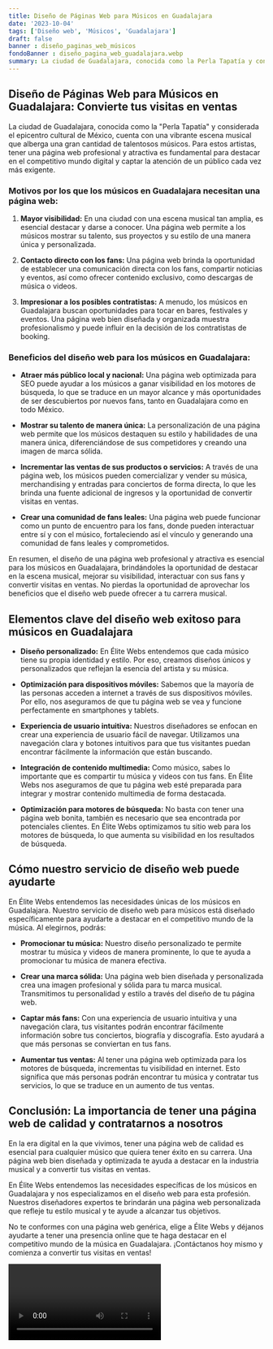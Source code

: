 ```yaml
---
title: Diseño de Páginas Web para Músicos en Guadalajara
date: '2023-10-04'
tags: ['Diseño web', 'Músicos', 'Guadalajara']
draft: false
banner : diseño_paginas_web_músicos
fondoBanner : diseño_pagina_web_guadalajara.webp
summary: La ciudad de Guadalajara, conocida como la Perla Tapatía y considerada el epicentro cultural de México, cuenta con una vibrante escena musical que alberga una gran cantidad de talentosos músicos. Para estos artistas, tener una página web profesional y atractiva es fundamental para destacar en el competitivo mundo digital y captar la atención de un público cada vez más exigente.
---
```


## Diseño de Páginas Web para Músicos en Guadalajara: Convierte tus visitas en ventas

La ciudad de Guadalajara, conocida como la "Perla Tapatía" y considerada el epicentro cultural de México, cuenta con una vibrante escena musical que alberga una gran cantidad de talentosos músicos. Para estos artistas, tener una página web profesional y atractiva es fundamental para destacar en el competitivo mundo digital y captar la atención de un público cada vez más exigente.

### Motivos por los que los músicos en Guadalajara necesitan una página web:

1. **Mayor visibilidad:** En una ciudad con una escena musical tan amplia, es esencial destacar y darse a conocer. Una página web permite a los músicos mostrar su talento, sus proyectos y su estilo de una manera única y personalizada.

2. **Contacto directo con los fans:** Una página web brinda la oportunidad de establecer una comunicación directa con los fans, compartir noticias y eventos, así como ofrecer contenido exclusivo, como descargas de música o videos.

3. **Impresionar a los posibles contratistas:** A menudo, los músicos en Guadalajara buscan oportunidades para tocar en bares, festivales y eventos. Una página web bien diseñada y organizada muestra profesionalismo y puede influir en la decisión de los contratistas de booking.

### Beneficios del diseño web para los músicos en Guadalajara:

- **Atraer más público local y nacional:** Una página web optimizada para SEO puede ayudar a los músicos a ganar visibilidad en los motores de búsqueda, lo que se traduce en un mayor alcance y más oportunidades de ser descubiertos por nuevos fans, tanto en Guadalajara como en todo México.

- **Mostrar su talento de manera única:** La personalización de una página web permite que los músicos destaquen su estilo y habilidades de una manera única, diferenciándose de sus competidores y creando una imagen de marca sólida.

- **Incrementar las ventas de sus productos o servicios:** A través de una página web, los músicos pueden comercializar y vender su música, merchandising y entradas para conciertos de forma directa, lo que les brinda una fuente adicional de ingresos y la oportunidad de convertir visitas en ventas.

- **Crear una comunidad de fans leales:** Una página web puede funcionar como un punto de encuentro para los fans, donde pueden interactuar entre sí y con el músico, fortaleciendo así el vínculo y generando una comunidad de fans leales y comprometidos.

En resumen, el diseño de una página web profesional y atractiva es esencial para los músicos en Guadalajara, brindándoles la oportunidad de destacar en la escena musical, mejorar su visibilidad, interactuar con sus fans y convertir visitas en ventas. No pierdas la oportunidad de aprovechar los beneficios que el diseño web puede ofrecer a tu carrera musical.

<GifSeo />

<Cta />

## Elementos clave del diseño web exitoso para músicos en Guadalajara

- **Diseño personalizado:** En Élite Webs entendemos que cada músico tiene su propia identidad y estilo. Por eso, creamos diseños únicos y personalizados que reflejan la esencia del artista y su música.

- **Optimización para dispositivos móviles:** Sabemos que la mayoría de las personas acceden a internet a través de sus dispositivos móviles. Por ello, nos aseguramos de que tu página web se vea y funcione perfectamente en smartphones y tablets.

- **Experiencia de usuario intuitiva:** Nuestros diseñadores se enfocan en crear una experiencia de usuario fácil de navegar. Utilizamos una navegación clara y botones intuitivos para que tus visitantes puedan encontrar fácilmente la información que están buscando.

- **Integración de contenido multimedia:** Como músico, sabes lo importante que es compartir tu música y videos con tus fans. En Élite Webs nos aseguramos de que tu página web esté preparada para integrar y mostrar contenido multimedia de forma destacada.

- **Optimización para motores de búsqueda:** No basta con tener una página web bonita, también es necesario que sea encontrada por potenciales clientes. En Élite Webs optimizamos tu sitio web para los motores de búsqueda, lo que aumenta su visibilidad en los resultados de búsqueda.

## Cómo nuestro servicio de diseño web puede ayudarte

En Élite Webs entendemos las necesidades únicas de los músicos en Guadalajara. Nuestro servicio de diseño web para músicos está diseñado específicamente para ayudarte a destacar en el competitivo mundo de la música. Al elegirnos, podrás:

- **Promocionar tu música:** Nuestro diseño personalizado te permite mostrar tu música y videos de manera prominente, lo que te ayuda a promocionar tu música de manera efectiva.

- **Crear una marca sólida:** Una página web bien diseñada y personalizada crea una imagen profesional y sólida para tu marca musical. Transmitimos tu personalidad y estilo a través del diseño de tu página web.

- **Captar más fans:** Con una experiencia de usuario intuitiva y una navegación clara, tus visitantes podrán encontrar fácilmente información sobre tus conciertos, biografía y discografía. Esto ayudará a que más personas se conviertan en tus fans.

- **Aumentar tus ventas:** Al tener una página web optimizada para los motores de búsqueda, incrementas tu visibilidad en internet. Esto significa que más personas podrán encontrar tu música y contratar tus servicios, lo que se traduce en un aumento de tus ventas.

## Conclusión: La importancia de tener una página web de calidad y contratarnos a nosotros

En la era digital en la que vivimos, tener una página web de calidad es esencial para cualquier músico que quiera tener éxito en su carrera. Una página web bien diseñada y optimizada te ayuda a destacar en la industria musical y a convertir tus visitas en ventas.

En Élite Webs entendemos las necesidades específicas de los músicos en Guadalajara y nos especializamos en el diseño web para esta profesión. Nuestros diseñadores expertos te brindarán una página web personalizada que refleje tu estilo musical y te ayude a alcanzar tus objetivos.

No te conformes con una página web genérica, elige a Élite Webs y déjanos ayudarte a tener una presencia online que te haga destacar en el competitivo mundo de la música en Guadalajara. ¡Contáctanos hoy mismo y comienza a convertir tus visitas en ventas!

<Video />

<CtaBot job='Músicos' city='Guadalajara'/>

<Gmaps query='Guadalajara+españa+maps' />
